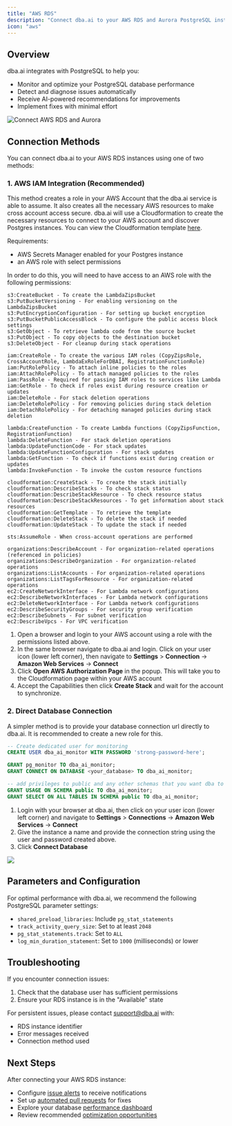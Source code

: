 ```yaml
---
title: "AWS RDS"
description: "Connect dba.ai to your AWS RDS and Aurora PostgreSQL instances for automated monitoring, optimization, and issue resolution."
icon: "aws"
---
```


## Overview

dba.ai integrates with PostgreSQL to help you:

- Monitor and optimize your PostgreSQL database performance
- Detect and diagnose issues automatically
- Receive AI-powered recommendations for improvements
- Implement fixes with minimal effort

<Frame>
  <img
    src="/images/connect_aws_rds.png"
    alt="Connect AWS RDS and Aurora"
    style={{ borderRadius: "0.5rem" }}
  />
</Frame>

## Connection Methods

You can connect dba.ai to your AWS RDS instances using one of two methods:

### 1. AWS IAM Integration (Recommended)

This method creates a role in your AWS Account that the dba.ai service is able to assume.
 It also creates all the necessary AWS resources to make cross account access secure.
 dba.ai will use a Cloudformation to create the necessary resources to connect to your AWS account and discover Postgres instances.
 You can view the Cloudformation template [here](https://cdb-plat-use1-prod-dbaai-prod-cf-templates.s3.us-east-1.amazonaws.com/cross-account-cf-template.yaml).

Requirements:
- AWS Secrets Manager enabled for your Postgres instance
- an AWS role with select permissions

In order to do this, you will need to have access to an AWS role with the following permissions:

```plaintext
s3:CreateBucket - To create the LambdaZipsBucket
s3:PutBucketVersioning - For enabling versioning on the LambdaZipsBucket
s3:PutEncryptionConfiguration - For setting up bucket encryption
s3:PutBucketPublicAccessBlock - To configure the public access block settings
s3:GetObject - To retrieve lambda code from the source bucket
s3:PutObject - To copy objects to the destination bucket
s3:DeleteObject - For cleanup during stack operations

iam:CreateRole - To create the various IAM roles (CopyZipsRole, CrossAccountRole, LambdaExRoleForDBAI, RegistrationFunctionRole)
iam:PutRolePolicy - To attach inline policies to the roles
iam:AttachRolePolicy - To attach managed policies to the roles
iam:PassRole - Required for passing IAM roles to services like Lambda
iam:GetRole - To check if roles exist during resource creation or updates
iam:DeleteRole - For stack deletion operations
iam:DeleteRolePolicy - For removing policies during stack deletion
iam:DetachRolePolicy - For detaching managed policies during stack deletion

lambda:CreateFunction - To create Lambda functions (CopyZipsFunction, RegistrationFunction)
lambda:DeleteFunction - For stack deletion operations
lambda:UpdateFunctionCode - For stack updates
lambda:UpdateFunctionConfiguration - For stack updates
lambda:GetFunction - To check if functions exist during creation or updates
lambda:InvokeFunction - To invoke the custom resource functions

cloudformation:CreateStack - To create the stack initially
cloudformation:DescribeStacks - To check stack status
cloudformation:DescribeStackResource - To check resource status
cloudformation:DescribeStackResources - To get information about stack resources
cloudformation:GetTemplate - To retrieve the template
cloudformation:DeleteStack - To delete the stack if needed
cloudformation:UpdateStack - To update the stack if needed

sts:AssumeRole - When cross-account operations are performed

organizations:DescribeAccount - For organization-related operations (referenced in policies)
organizations:DescribeOrganization - For organization-related operations
organizations:ListAccounts - For organization-related operations
organizations:ListTagsForResource - For organization-related operations
ec2:CreateNetworkInterface - For Lambda network configurations
ec2:DescribeNetworkInterfaces - For Lambda network configurations
ec2:DeleteNetworkInterface - For Lambda network configurations
ec2:DescribeSecurityGroups - For security group verification
ec2:DescribeSubnets - For subnet verification
ec2:DescribeVpcs - For VPC verification
```

1. Open a browser and login to your AWS account using a role with the permissions listed above.
2. In the same browser navigate to dba.ai and login. Click on your user icon (lower left corner), then navigate to **Settings** > **Connection** -> **Amazon Web Services** -> __Connect__
3. Click **Open AWS Authorization Page** in the popup. This will take you to the Cloudformation page within your AWS account
4. Accept the Capabilities then click **Create Stack** and wait for the account to synchronize.

### 2. Direct Database Connection

A simpler method is to provide your database connection url directly to dba.ai.
 It is recommended to create a new role for this.

```sql
-- Create dedicated user for monitoring
CREATE USER dba_ai_monitor WITH PASSWORD 'strong-password-here';

GRANT pg_monitor TO dba_ai_monitor;
GRANT CONNECT ON DATABASE <your_database> TO dba_ai_monitor;

-- add privileges to public and any other schemas that you want dba to be able to read
GRANT USAGE ON SCHEMA public TO dba_ai_monitor;
GRANT SELECT ON ALL TABLES IN SCHEMA public TO dba_ai_monitor;
```

1. Login with your browser at dba.ai, then click on your user icon (lower left corner) and navigate to **Settings** > **Connections** -> **Amazon Web Services** -> __Connect__
2. Give the instance a name and provide the connection string using the user and password created above.
3. Click **Connect Database**

![](/images/direct-connection.png)

## Parameters and Configuration

For optimal performance with dba.ai, we recommend the following PostgreSQL parameter settings:

- `shared_preload_libraries`: Include `pg_stat_statements`
- `track_activity_query_size`: Set to at least `2048`
- `pg_stat_statements.track`: Set to `ALL`
- `log_min_duration_statement`: Set to `1000` (milliseconds) or lower

## Troubleshooting

If you encounter connection issues:

1. Check that the database user has sufficient permissions
2. Ensure your RDS instance is in the "Available" state

For persistent issues, please contact support@dba.ai with:

- RDS instance identifier
- Error messages received
- Connection method used

## Next Steps

After connecting your AWS RDS instance:

- Configure [issue alerts](/solving/issues) to receive notifications
- Set up [automated pull requests](/solving/pull-requests) for fixes
- Explore your database [performance dashboard](/dashboard)
- Review recommended [optimization opportunities](/optimization)
